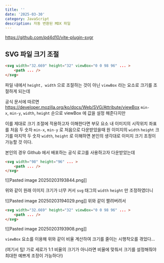 ```yaml
---
title: ''
date: '2025-03-30'
category: JavaScript
description: 자동 변환된 MDX 파일
---
```

https://github.com/pd4d10/vite-plugin-svgr

## SVG 파일 크기 조절
```html
<svg width="32.669" height="32" viewBox="0 0 98 96" ... >
	<path ... />
</svg>
```
파일 내에서 `height, width` 으로 조절하는 것이 아닌
`viewBox` 라는 요소로 크기를 조절하게 되는데

공식 문서에 따르면  https://developer.mozilla.org/ko/docs/Web/SVG/Attribute/viewBox
`min-x`, `min-y`, `width`, `height` 순으로 viewBox 에 값을 설정 해준다지만

이를 제대로 크기 조절에 적용하고자 이해한다면
부모 요소 내 이미지의 시작위치 좌표 를 처음 두 숫자 `min-x`, `min-y` 로
처음으로 다운받았을때 원 이미지의 `width` `height` 크기를  마지막 두 숫자  `width`, `height` 로 이해하면 본인의 생각대로 이미지 크기 조정이 가능할 것 이다.

본인의 경우
Github 에서 배포하는 공식 로고를 사용하고자 다운받았는데
```html
<svg width="98" height="96" ... >
	<path ... />
</svg>
```
![[Pasted image 20250203193844.png]]

위와 같이 원래 이미지 크기가 너무 커서 
`svg` 태그의 `width` `height` 만 조정하였더니

![[Pasted image 20250203194029.png]]
위와 같이 짤려버려서

```html
<svg width="32.669" height="32" viewBox="0 0 98 96" ... >
	<path ... />
</svg>
```
![[Pasted image 20250203193908.png]]

`viewBox` 요소를 이용해 위와 같이 비율 계산하여 크기를 줄이는 시행착오를 겪었다...

(여기서 팁!  가로 세로가 1:1 비율의 크기가 아니라면 비율에 맞춰서 크기를 설정해줘야 최대한 예쁘게 조정이 가능하다!)
